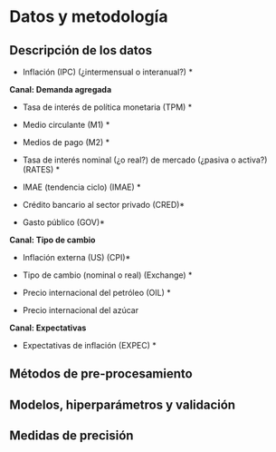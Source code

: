 # Datos y metodología

## Descripción de los datos

-   Inflación (IPC) (¿intermensual o interanual?) \*

**Canal: Demanda agregada**

-   Tasa de interés de política monetaria (TPM) \*

-   Medio circulante (M1) \*

-   Medios de pago (M2) \*

-   Tasa de interés nominal (¿o real?) de mercado (¿pasiva o activa?) (RATES) \*

-   IMAE (tendencia ciclo) (IMAE) \*

-   Crédito bancario al sector privado (CRED)\*

-   Gasto público (GOV)\*

**Canal: Tipo de cambio**

-   Inflación externa (US) (CPI)\*

-   Tipo de cambio (nominal o real) (Exchange) \*

-   Precio internacional del petróleo (OIL) \*

-   Precio internacional del azúcar

**Canal: Expectativas**

-   Expectativas de inflación (EXPEC) \*

## Métodos de pre-procesamiento

## Modelos, hiperparámetros y validación

## Medidas de precisión
